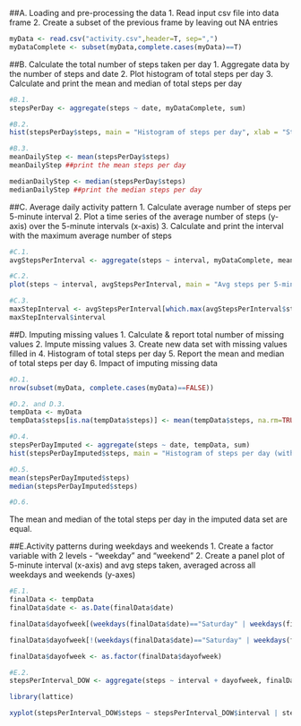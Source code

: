 

##A. Loading and pre-processing the data
1. Read input csv file into data frame 
2. Create a subset of the previous frame by leaving out NA entries 

```r
myData <- read.csv("activity.csv",header=T, sep=",")
myDataComplete <- subset(myData,complete.cases(myData)==T)
```

##B. Calculate the total number of steps taken per day 
1. Aggregate data by the number of steps and date 
2. Plot histogram of total steps per day
3. Calculate and print the mean and median of total steps per day

```r
#B.1.
stepsPerDay <- aggregate(steps ~ date, myDataComplete, sum)

#B.2.
hist(stepsPerDay$steps, main = "Histogram of steps per day", xlab = "Steps per day", col = "grey")

#B.3.
meanDailyStep <- mean(stepsPerDay$steps)
meanDailyStep ##print the mean steps per day

medianDailyStep <- median(stepsPerDay$steps)
medianDailyStep ##print the median steps per day

```

##C. Average daily activity pattern
1. Calculate average number of steps per 5-minute interval
2. Plot a time series of the average number of steps (y-axis) over the 5-minute intervals (x-axis)
3. Calculate and print the interval with the maximum average number of steps

```r
#C.1.
avgStepsPerInterval <- aggregate(steps ~ interval, myDataComplete, mean)

#C.2.
plot(steps ~ interval, avgStepsPerInterval, main = "Avg steps per 5-minute interval", xlab = "Interval", ylab="Steps", type="l", col = "blue")

#C.3.
maxStepInterval <- avgStepsPerInterval[which.max(avgStepsPerInterval$steps),]
maxStepInterval$interval

```

##D. Imputing missing values
1. Calculate & report total number of missing values
2. Impute missing values 
3. Create new data set with missing values filled in
4. Histogram of total steps per day
5. Report the mean and median of total steps per day
6. Impact of imputing missing data

```r
#D.1.
nrow(subset(myData, complete.cases(myData)==FALSE))

#D.2. and D.3.
tempData <- myData
tempData$steps[is.na(tempData$steps)] <- mean(tempData$steps, na.rm=TRUE)

#D.4.
stepsPerDayImputed <- aggregate(steps ~ date, tempData, sum)
hist(stepsPerDayImputed$steps, main = "Histogram of steps per day (with imputed NA values)", xlab = "Steps per day", col = "grey")

#D.5.
mean(stepsPerDayImputed$steps)
median(stepsPerDayImputed$steps)

#D.6.

```

The mean and median of the total steps per day in the imputed data set are equal.  

##E.Activity patterns during weekdays and weekends
1. Create a factor variable with 2 levels - "weekday" and "weekend"
2. Create a panel plot of 5-minute interval (x-axis) and avg steps taken, averaged across all weekdays and weekends (y-axes)  

```r
#E.1.
finalData <- tempData
finalData$date <- as.Date(finalData$date)

finalData$dayofweek[(weekdays(finalData$date)=="Saturday" | weekdays(finalData$date)=="Sunday")] <- "weekend"

finalData$dayofweek[!(weekdays(finalData$date)=="Saturday" | weekdays(finalData$date)=="Sunday")] <- "weekday"

finalData$dayofweek <- as.factor(finalData$dayofweek)

#E.2.
stepsPerInterval_DOW <- aggregate(steps ~ interval + dayofweek, finalData, mean)

library(lattice)

xyplot(stepsPerInterval_DOW$steps ~ stepsPerInterval_DOW$interval | stepsPerInterval_DOW$dayofweek, main="Average steps per interval by day of week", xlab="Interval", ylab="Steps", type="l", layout=c(1,2)) 

```

